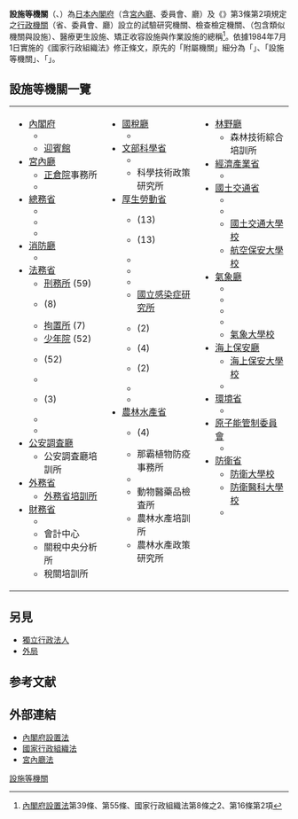 {{Otheruses
|subject=基於{{link-ja|國家行政組織法|国家行政組織法}}由國家直接營運的「設施等機關」
|other=基於獨立行政法人通則法的獨立行政法人及獨立行政法人營運之設施
|日本獨立行政法人列表
}}
'''設施等機關'''（{{jpn|j=施設等機関|hg=しせつとうきかん|rm=Shisetsu-tō-kikan|f=y}}、{{lang-en|Facilities, Affiliated institutions}}）為[[日本|日本]][[內閣府|內閣府]]（含[[宮內廳|宮內廳]]、委員會、廳）及《{{link-ja|國家行政組織法|国家行政組織法}}》第3條第2項規定之[[行政機關|行政機關]]（省、委員會、廳）設立的試驗研究機關、檢查檢定機關、{{link-ja|文教研修設施|文教研修施設}}（包含類似機關與設施）、醫療更生設施、矯正收容設施與作業設施的總稱<ref>[[內閣府設置法|內閣府設置法]]第39條、第55條、國家行政組織法第8條之2、{{link-ja|宮內廳法|宮内庁法}}第16條第2項</ref>。依據1984年7月1日實施的《國家行政組織法》修正條文，原先的「附屬機關」細分為「{{link-ja|審議会 (日本)|審議会|審議會等}}」、「設施等機關」、「{{link-ja|特別機關|特別の機関}}」。

== 設施等機關一覽 ==
<table border="0" cellpadding="5" width="100%">
<tr valign="top"><td width="33%">
* [[內閣府|內閣府]]
** {{link-ja|經濟社會綜合研究所|経済社会総合研究所}}
** [[迎賓館赤坂離宮|迎賓館]]
* [[宮內廳|宮內廳]]
** [[正倉院|正倉院]]事務所
** {{link-ja|御料牧場|御料牧場}}
* [[總務省|總務省]]
** {{link-ja|自治大學校|自治大学校}}
** {{link-ja|情報通信政策研究所|情報通信政策研究所}}
** {{link-ja|統計培訓所|統計研修所}}
* [[日本消防廳|消防廳]]
** {{link-ja|消防大學校|消防大学校}}
* [[法務省|法務省]]
** [[刑務所|刑務所]] (59)
** {{link-ja|少年監獄|少年刑務所}} (8)
** [[拘置所|拘置所]] (7)
** [[少年院|少年院]] (52)
** {{link-ja|少年鑑別所|少年鑑別所}} (52)
** {{link-ja|婦女輔導院|婦人補導院}}
** {{link-ja|入國者收容所|入国者収容所}} (3)
** {{link-ja|法務綜合研究所|法務総合研究所}}
** {{link-ja|矯正培訓所|矯正研修所}}
* [[公安調査廳|公安調査廳]]
** 公安調査廳培訓所
* [[日本外務省|外務省]]
** [[日本外務省|外務省培訓所]]
* [[財務省_(日本)|財務省]]
** {{link-ja|財務綜合政策研究所|財務総合政策研究所}}
** 會計中心
** 關稅中央分析所
** 稅關培訓所
</td><td width="33%">
* [[國稅廳|國稅廳]]
** {{link-ja|稅務大學校|税務大学校}}
* [[文部科學省|文部科學省]]
** {{link-ja|國立教育政策研究所|国立教育政策研究所}}
** 科學技術政策研究所
* [[厚生勞動省|厚生勞動省]]
** {{link-ja|檢疫所|検疫所}} (13)
** {{link-ja|國立痲瘋病療養所|国立ハンセン病療養所}} (13)
** {{link-ja|國立醫藥品食品衛生研究所|国立医薬品食品衛生研究所}}
** {{link-ja|國立保健醫療科學院|国立保健医療科学院}}
** {{link-ja|國立社會保障、人口問題研究所|国立社会保障・人口問題研究所}}
** [[國立感染症研究所|國立感染症研究所]]
** {{link-ja|兒童自立支援設施|児童自立支援施設|國立兒童自立支援設施}} (2)
** {{link-ja|國立光明寮|国立光明寮}} (4)
** {{link-ja|國立保養所|国立保養所}} (2)
** {{link-ja|國立智能障礙兒童設施|国立知的障害児施設}}
** {{link-ja|國立身體障礙者復健中心|国立障害者リハビリテーションセンター}}
* [[農林水產省|農林水產省]]
** {{link-ja|植物防疫所|植物防疫所}} (4)
** 那霸植物防疫事務所
** {{link-ja|動物檢疫所|動物検疫所}}
** 動物醫藥品檢査所
** 農林水產培訓所
** 農林水產政策研究所
</td><td width="33%">
* [[林野廳|林野廳]]
** 森林技術綜合培訓所
* [[經濟產業省|經濟產業省]]
** {{link-ja|經濟產業培訓所|経済産業研修所}}
* [[國土交通省|國土交通省]]
** {{link-ja|國土交通政策研究所|国土交通政策研究所}}
** {{link-ja|國土技術政策綜合研究所|国土技術政策総合研究所}}
** [[國土交通大學校|國土交通大學校]]
** [[航空保安大學校|航空保安大學校]]
* [[氣象廳|氣象廳]]
** {{link-ja|氣象研究所|気象研究所}}
** {{link-ja|氣象衛星中心|気象衛星センター}}
** {{link-ja|高層氣象台|高層気象台}}
** {{link-ja|地磁氣觀測所|地磁気観測所}}
** [[氣象大學校|氣象大學校]]
* [[海上保安廳|海上保安廳]]
** [[海上保安大學校|海上保安大學校]]
** {{link-ja|海上保安學校|海上保安学校}}
* [[環境省|環境省]]
** {{link-ja|環境調査培訓所|環境調査研修所}}
* [[原子能管制委員會_(日本)|原子能管制委員會]]
** {{link-ja|原子能安全人才育成中心|原子力安全人材育成センター}}
* [[防衛省|防衛省]]
** [[防衛大學校|防衛大學校]]
** [[防衛醫科大學校|防衛醫科大學校]]
** {{link-ja|防衛研究所|防衛研究所}}
</td></tr>
</table>

==另見==
* [[獨立行政法人|獨立行政法人]]
* [[外局|外局]]

== 参考文献 ==
{{Reflist}}

== 外部連結 ==
* [https://web.archive.org/web/20170803124449/http://law.e-gov.go.jp/htmldata/H11/H11HO089.html 內閣府設置法]
* [https://web.archive.org/web/20120605122134/http://law.e-gov.go.jp/htmldata/S23/S23HO120.html 國家行政組織法]
* [https://web.archive.org/web/20151017015531/http://law.e-gov.go.jp/htmldata/S22/S22HO070.html 宮內廳法]

{{DEFAULTSORT:Shisetsuto Kikan}}
[[Category:設施等機關|]]